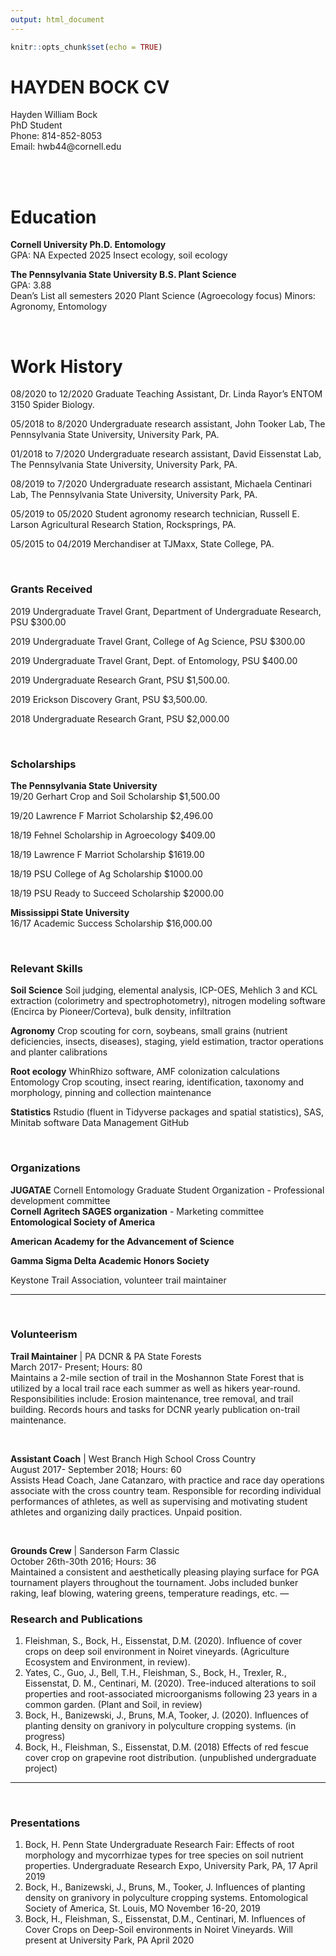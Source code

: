 ```yaml
---
output: html_document
---
```


```r
knitr::opts_chunk$set(echo = TRUE)
```

# HAYDEN BOCK CV

Hayden William Bock
<br>
PhD Student
<br>
Phone: 814-852-8053
<br>
Email: hwb44@cornell.edu

<br>
<br>

# Education			

**Cornell University	Ph.D. Entomology**
<br>
GPA: NA	Expected 2025	Insect ecology, soil ecology
	
**The Pennsylvania State University	B.S. Plant Science**      
GPA: 3.88                          
Dean’s List all semesters                                            	2020	Plant Science
(Agroecology focus)
Minors: Agronomy, Entomology

<br>

# Work History			
08/2020 to 12/2020	Graduate Teaching Assistant, Dr. Linda Rayor’s ENTOM 3150 Spider Biology. 
	
05/2018 to 8/2020	Undergraduate research assistant, John Tooker Lab, 
The Pennsylvania State University, University Park, PA.

	
01/2018 to 7/2020	Undergraduate research assistant, David Eissenstat Lab, 
The Pennsylvania State University, University Park, PA.
	
08/2019 to 7/2020	Undergraduate research assistant, Michaela Centinari Lab,
The Pennsylvania State University, University Park, PA.

	
05/2019 to 05/2020	Student agronomy research technician, Russell E. Larson         Agricultural Research Station, Rocksprings, PA.  
	
05/2015 to 04/2019	Merchandiser at TJMaxx, State College, PA.


<br>

### Grants Received			
2019 	Undergraduate Travel Grant, Department of Undergraduate Research, PSU $300.00

2019 	Undergraduate Travel Grant, College of Ag Science, PSU $300.00

2019 	Undergraduate Travel Grant, Dept. of Entomology, PSU $400.00

2019 	Undergraduate Research Grant, PSU $1,500.00.

2019 	Erickson Discovery Grant, PSU $3,500.00.

2018 	Undergraduate Research Grant, PSU $2,000.00

<br>

### Scholarships			
**The Pennsylvania State University**			
19/20	Gerhart Crop and Soil Scholarship 	$1,500.00	

19/20	Lawrence F Marriot Scholarship 	$2,496.00	

18/19	Fehnel Scholarship in Agroecology 	$409.00	

18/19	Lawrence F Marriot Scholarship 	$1619.00	

18/19	PSU College of Ag Scholarship	$1000.00

18/19	PSU Ready to Succeed Scholarship 	$2000.00


**Mississippi State University**			
16/17	Academic Success Scholarship 	$16,000.00	

<br>

### Relevant Skills			
**Soil Science**	Soil judging, elemental analysis, ICP-OES, Mehlich 3 and KCL extraction (colorimetry and spectrophotometry), nitrogen modeling software (Encirca by Pioneer/Corteva), bulk density, infiltration
	
	
**Agronomy**	Crop scouting for corn, soybeans, small grains (nutrient deficiencies, insects, diseases), staging, yield estimation, tractor operations and planter calibrations
	
**Root ecology**	WhinRhizo software, AMF colonization calculations
Entomology	Crop scouting, insect rearing, identification, taxonomy and morphology, pinning and collection maintenance
	
**Statistics**	Rstudio (fluent in Tidyverse packages and spatial statistics), SAS, Minitab software
Data Management	GitHub

<br>

### Organizations			
**JUGATAE** Cornell Entomology Graduate Student Organization
-	Professional development committee		
**Cornell Agritech SAGES organization**
-	Marketing committee		
**Entomological Society of America**

**American Academy for the Advancement of Science**
		
**Gamma Sigma Delta Academic Honors Society**
		
Keystone Trail Association, volunteer trail maintainer		

---

<br>

### Volunteerism			
**Trail Maintainer** | PA DCNR & PA State Forests		
March 2017- Present; Hours: 80		
Maintains a 2-mile section of trail in the Moshannon State Forest that is utilized by a local trail race each summer as well as hikers year-round. Responsibilities include: Erosion maintenance, tree removal, and trail building. Records hours and tasks for DCNR yearly publication on-trail maintenance.

<br>

**Assistant Coach** | West Branch High School Cross Country		
August 2017- September 2018; Hours: 60		
Assists Head Coach, Jane Catanzaro, with practice and race day operations associate with the cross country team. Responsible for recording individual performances of athletes, as well as supervising and motivating student athletes and organizing daily practices. Unpaid position.

<br>

**Grounds Crew** | Sanderson Farm Classic		
October 26th-30th 2016; Hours: 36		
Maintained a consistent and aesthetically pleasing playing surface for PGA tournament players throughout the tournament. Jobs included bunker raking, leaf blowing, watering greens, temperature readings, etc.
---
<br>

### Research and Publications		
1.	Fleishman, S., Bock, H., Eissenstat, D.M. (2020). Influence of cover crops on deep soil environment in Noiret vineyards. (Agriculture Ecosystem and Environment, in review).
2.	Yates, C., Guo, J., Bell, T.H., Fleishman, S., Bock, H., Trexler, R., Eissenstat, D. M., Centinari, M. (2020). Tree-induced alterations to soil properties and root-associated microorganisms following 23 years in a common garden. (Plant and Soil, in review)
3.	Bock, H., Banizewski, J., Bruns, M.A, Tooker, J. (2020). Influences of planting density on granivory in polyculture cropping systems. (in progress)
4.	Bock, H., Fleishman, S., Eissenstat, D.M. (2018) Effects of red fescue cover crop on grapevine root distribution. (unpublished undergraduate project)

---
<br>

### Presentations			
1.	Bock, H. Penn State Undergraduate Research Fair: Effects of root morphology and mycorrhizae types for tree species on soil nutrient properties. Undergraduate Research Expo, University Park, PA, 17 April 2019
2.	Bock, H., Banizewski, J., Bruns, M., Tooker, J. Influences of planting density on granivory in polyculture cropping systems. Entomological Society of America, St. Louis, MO November 16-20, 2019
3.	Bock, H., Fleishman, S., Eissenstat, D.M., Centinari, M. Influences of Cover Crops on Deep-Soil environments in Noiret Vineyards. Will present at University Park, PA April 2020
			
			
			
			
			

